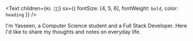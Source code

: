 <Text
  children={`Hi 👋🏽`}
  sx={{ fontSize: [4, 5, 6], fontWeight: `bold`, color: `heading` }}
/>

I'm Yasseen, a Computer Science student and a Full Stack Developer. Here I'd like to share my thoughts and notes on everyday life.  
